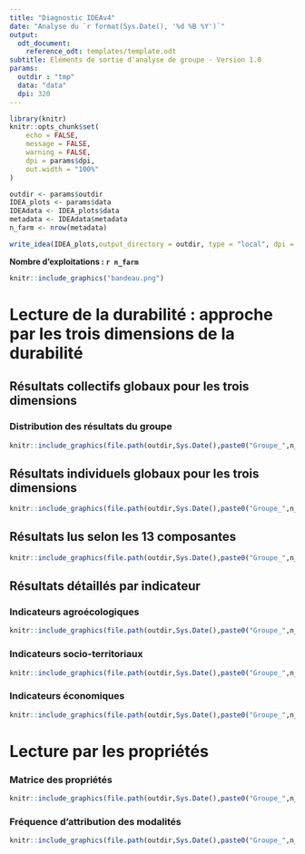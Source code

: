 ```yaml
---
title: "Diagnostic IDEAv4"
date: "Analyse du `r format(Sys.Date(), '%d %B %Y')`"
output: 
  odt_document:
    reference_odt: templates/template.odt
subtitle: Eléments de sortie d'analyse de groupe - Version 1.0
params:
  outdir : "tmp"
  data: "data"
  dpi: 320
---
```


```r
library(knitr)
knitr::opts_chunk$set(
	echo = FALSE,
	message = FALSE,
	warning = FALSE,
	dpi = params$dpi,
	out.width = "100%"
)
```


```r
outdir <- params$outdir
IDEA_plots <- params$data
IDEAdata <- IDEA_plots$data
metadata <- IDEAdata$metadata
n_farm <- nrow(metadata)

write_idea(IDEA_plots,output_directory = outdir, type = "local", dpi = params$dpi, quiet = TRUE)
```

**Nombre d'exploitations : `r n_farm`**

```r
knitr::include_graphics("bandeau.png")
```

\newpage

# Lecture de la durabilité : approche par les trois dimensions de la durabilité

## Résultats collectifs globaux pour les trois dimensions

### Distribution des résultats du groupe

```r
knitr::include_graphics(file.path(outdir,Sys.Date(),paste0("Groupe_",n_farm),"Graphiques","Distribution_dimensions.png"))
```

\newpage

## Résultats individuels globaux pour les trois dimensions

```r
knitr::include_graphics(file.path(outdir,Sys.Date(),paste0("Groupe_",n_farm),"Graphiques","Histogramme_dimensions.png"))
```

\newpage

## Résultats lus selon les 13 composantes

```r
knitr::include_graphics(file.path(outdir,Sys.Date(),paste0("Groupe_",n_farm),"Graphiques","Distribution_composantes.png"))
```

\newpage

## Résultats détaillés par indicateur

### Indicateurs agroécologiques

```r
knitr::include_graphics(file.path(outdir,Sys.Date(),paste0("Groupe_",n_farm),"Graphiques","Distribution_indicateurs_agroecologiques.png"))
```

### Indicateurs socio-territoriaux

```r
knitr::include_graphics(file.path(outdir,Sys.Date(),paste0("Groupe_",n_farm),"Graphiques","Distribution_indicateurs_socio_territoriaux.png"))
```

### Indicateurs économiques

```r
knitr::include_graphics(file.path(outdir,Sys.Date(),paste0("Groupe_",n_farm),"Graphiques","Distribution_indicateurs_economiques.png"))
```

\newpage

# Lecture par les propriétés

### Matrice des propriétés

```r
knitr::include_graphics(file.path(outdir,Sys.Date(),paste0("Groupe_",n_farm),"Graphiques","Matrice_propriétés.png"))
```

### Fréquence d'attribution des modalités

```r
knitr::include_graphics(file.path(outdir,Sys.Date(),paste0("Groupe_",n_farm),"Graphiques","Fréquence_propriétés.png"))
```
